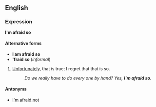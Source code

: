 ==English==
===Expression===
'''I'm afraid so'''

====Alternative forms====
*'''I am afraid so'''
*''''fraid so''' (''informal'')

#[[Unfortunately]], that is true; I regret that that is so.
#:''Do we really have to do every one by hand?  Yes, '''I'm afraid so'''.''

====Antonyms====
*[[I'm afraid not]]